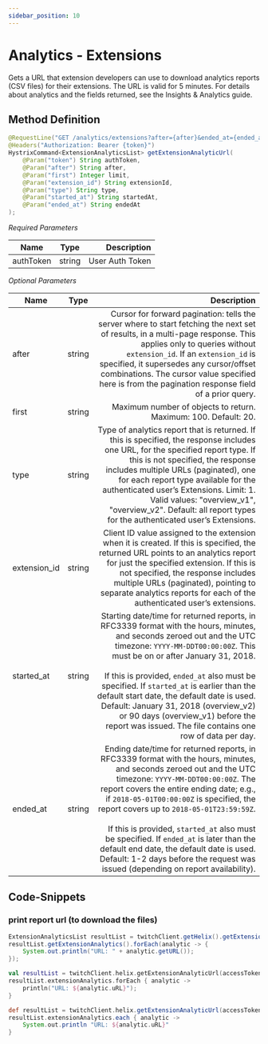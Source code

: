 ```yaml
---
sidebar_position: 10
---
```



# Analytics - Extensions

Gets a URL that extension developers can use to download analytics reports (CSV files) for their extensions. The URL is valid for 5 minutes. For details about analytics and the fields returned, see the Insights & Analytics guide.

## Method Definition

```java
@RequestLine("GET /analytics/extensions?after={after}&ended_at={ended_at}&first={first}&extension_id={extension_id}&started_at={started_at}&type={type}")
@Headers("Authorization: Bearer {token}")
HystrixCommand<ExtensionAnalyticsList> getExtensionAnalyticUrl(
	@Param("token") String authToken,
	@Param("after") String after,
	@Param("first") Integer limit,
	@Param("extension_id") String extensionId,
	@Param("type") String type,
	@Param("started_at") String startedAt,
	@Param("ended_at") String endedAt
);
```

*Required Parameters*

| Name          | Type      | Description  |
| ------------- |:---------:| -----------------:|
| authToken     | string    | User Auth Token |

*Optional Parameters*

| Name          | Type      | Description  |
| ------------- |:---------:| -----------------:|
| after     | string    | Cursor for forward pagination: tells the server where to start fetching the next set of results, in a multi-page response. This applies only to queries without `extension_id`. If an `extension_id` is specified, it supersedes any cursor/offset combinations. The cursor value specified here is from the pagination response field of a prior query. |
| first         | string    | Maximum number of objects to return. Maximum: 100. Default: 20. |
| type         | string    | Type of analytics report that is returned. If this is specified, the response includes one URL, for the specified report type. If this is not specified, the response includes multiple URLs (paginated), one for each report type available for the authenticated user’s Extensions. Limit: 1. Valid values: "overview_v1", "overview_v2". Default: all report types for the authenticated user’s Extensions. |
| extension_id         | string    | Client ID value assigned to the extension when it is created. If this is specified, the returned URL points to an analytics report for just the specified extension. If this is not specified, the response includes multiple URLs (paginated), pointing to separate analytics reports for each of the authenticated user’s extensions. |
| started_at         | string    | Starting date/time for returned reports, in RFC3339 format with the hours, minutes, and seconds zeroed out and the UTC timezone: `YYYY-MM-DDT00:00:00Z`. This must be on or after January 31, 2018.<br /><br />If this is provided, `ended_at` also must be specified. If `started_at` is earlier than the default start date, the default date is used. Default: January 31, 2018 (overview_v2) or 90 days (overview_v1) before the report was issued. The file contains one row of data per day. |
| ended_at         | string    | Ending date/time for returned reports, in RFC3339 format with the hours, minutes, and seconds zeroed out and the UTC timezone: `YYYY-MM-DDT00:00:00Z`. The report covers the entire ending date; e.g., if `2018-05-01T00:00:00Z` is specified, the report covers up to `2018-05-01T23:59:59Z`. <br /><br />If this is provided, `started_at` also must be specified. If `ended_at` is later than the default end date, the default date is used. Default: 1-2 days before the request was issued (depending on report availability). |

## Code-Snippets

### print report url (to download the files)

<Tabs groupId="code">
<TabItem value="java" label="Java">

```java
ExtensionAnalyticsList resultList = twitchClient.getHelix().getExtensionAnalyticUrl(accessToken, null, 10, null, null, null, null).execute();
resultList.getExtensionAnalytics().forEach(analytic -> {
	System.out.println("URL: " + analytic.getURL());
});
```

</TabItem>
<TabItem value="kotlin" label="Kotlin">

```kotlin
val resultList = twitchClient.helix.getExtensionAnalyticUrl(accessToken, null, 10, null, null, null, null).execute();
resultList.extensionAnalytics.forEach { analytic ->
	println("URL: ${analytic.uRL}");
}
```

</TabItem>
<TabItem value="groovy" label="Groovy">

```groovy
def resultList = twitchClient.helix.getExtensionAnalyticUrl(accessToken, null, 10, null, null, null, null).execute();
resultList.extensionAnalytics.each { analytic ->
	System.out.println "URL: ${analytic.uRL}"
}
```

</TabItem>
</Tabs>
